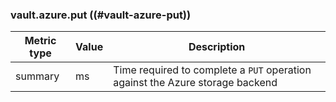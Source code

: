 ### vault.azure.put ((#vault-azure-put))

Metric type | Value | Description
----------- | ----- | -----------
summary     | ms    | Time required to complete a `PUT` operation against the Azure storage backend